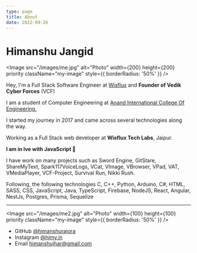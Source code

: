 ```yaml
---
type: page
title: About
date: 2022-09-26
---
```


# Himanshu Jangid


<Image
  src="/images/me.jpg"
  alt="Photo"
  width={200}
  height={200}
  priority
  className="my-image"
  style={{ borderRadius: '50%' }}
/>

Hey, I'm a Full Stack Software Engineer at [Wisflux](https://wisflux.com) and **Founder of Vedik Cyber Forces** (VCF)

I am a student of Computer Engineering at <a href="https://anandice.ac.in">Anand International College Of Engineering.</a>

I started my journey in 2017 and came across several technologies along the way.

Working as a Full Stack web developer at **Wisflux Tech Labs**, Jaipur.

**I am in lve with JavaScript 🫶**

I have work on many projects such as Sword Engine, GitStare, ShareMyText, Spark117VoiceLogs, VCat, VImage, VBrowser, VPad, VAT, VMediaPlayer, VCF-Project, Survival Run, Nikki Rush.

Following, the following technologies
C, C++, Python, Arduino, C#, HTML, SASS, CSS, JavaScript, Java, TypeScript, Firebase, NodeJS, React, Angular, NestJs, Postgres, Prisma, Sequelize

---
<Image
  src="/images/me2.jpg"
  alt="Photo"
  width={100}
  height={100}
  priority
  className="my-image"
  style={{ borderRadius: '50%' }}
/>

- GitHub [@himanshurajora](https://github.com/himanshurajora)
- Instagram [@himy.in](https://instagram.com/himy.in)
- Email himanshujhar@gmail.com
